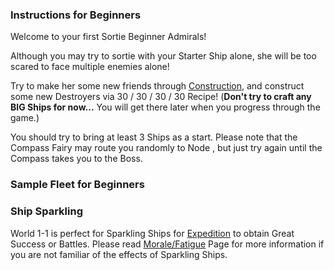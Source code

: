 {{Map/Header}}
{{Map/Info
|en = Sea in Front of the Naval Base
|jp = 鎮守府正面海域
|romaji = Chinjufu-shōmen kaiiki
|strategy_name = Coastal Waters Defense
|strategy_name_ja = 近海警備
|strategy_info = Mobilize for a patrol of the waters outside the naval base!
|strategy_info_ja = 鎮守府正面近海の<br>警備に出動せよ！
|exp_hq = 10
|exp_hq_boss = 20
}}
{{Map/Branching
|expand = true
|id = 1-1
|A -> B = * 20% chance for a fleet consisting of 1 ship, increases by 5% for every extra ship in your fleet.
|A -> C = * 80% chance for a fleet consisting of 1 ship, decreases by 5% for every extra ship in your fleet.
<!--
Data: TsunDB, summary: https://twitter.com/FlatIsNice/status/1033103544285577216
-->
}}

===Instructions for Beginners===

Welcome to your first Sortie Beginner Admirals!

Although you may try to sortie with your Starter Ship alone, she will be too scared to face multiple enemies alone!

Try to make her some new friends through [[Construction]], and construct some new Destroyers via 30 {{Fuel}} / 30 {{Ammo}} / 30 {{Steel}} / 30 {{Bauxite}} Recipe! ('''Don't try to craft any BIG Ships for now...''' You will get there later when you progress through the game.)

You should try to bring at least 3 Ships as a start. Please note that the Compass Fairy may route you randomly to Node {{Event/Route|B|red}}, but just try again until the Compass takes you to the Boss.

===Sample Fleet for Beginners===
{{:World 1/1-1/Sample Fleet/Beginner}}

===Ship Sparkling===

World 1-1 is perfect for Sparkling Ships for [[Expedition]] to obtain Great Success or Battles. Please read [[Morale/Fatigue]] Page for more information if you are not familiar of the effects of Sparkling Ships.

{{Map/Footer}}
